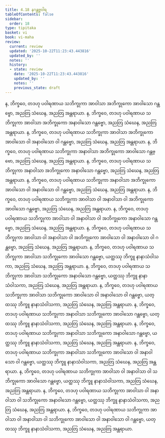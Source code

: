 ```yaml
---
title: 4.18 နဂန္တဗ္ဗဝါရ
tableOfContents: false
sidebar:
  order: 18
type: tipitaka
basket: vi
book: vi-maha
review:
  current: review
  updated: '2025-10-22T11:23:43.443816'
  updated_by: ''
  notes: ''
  history:
  - state: review
    date: '2025-10-22T11:23:43.443816'
    updated_by: ''
    notes: ''
    previous_state: draft
---
```



<ReviewStatus review={frontmatter.review} showDetails={true} />

<HypothesisAnnotation frontmatter={frontmatter} />

<DynamicBreadcrumb />

<Division number="231" book="vi-maha" e="ch" v="3" p="247">

<Paragraph number="1061" book="vi-maha">
န, ဘိက္ခဝေ, တဒဟု ပဝါရဏာယ သဘိက္ခုကာ အာဝါသာ အဘိက္ခုကော အာဝါသော ဂန္တဗ္ဗော, အညတြ သံဃေန, အညတြ အန္တရာယာ. န, ဘိက္ခဝေ, တဒဟု ပဝါရဏာယ သဘိက္ခုကာ အာဝါသာ အဘိက္ခုကော အနာဝါသော ဂန္တဗ္ဗော, အညတြ သံဃေန, အညတြ အန္တရာယာ. န, ဘိက္ခဝေ, တဒဟု ပဝါရဏာယ သဘိက္ခုကာ အာဝါသာ အဘိက္ခုကော အာဝါသော ဝါ အနာဝါသော ဝါ ဂန္တဗ္ဗော, အညတြ သံဃေန, အညတြ အန္တရာယာ.
</Paragraph>

<Paragraph number="1062" book="vi-maha">
န, ဘိက္ခဝေ, တဒဟု ပဝါရဏာယ သဘိက္ခုကာ အနာဝါသာ အဘိက္ခုကော အာဝါသော ဂန္တဗ္ဗော, အညတြ သံဃေန, အညတြ အန္တရာယာ. န, ဘိက္ခဝေ, တဒဟု ပဝါရဏာယ သဘိက္ခုကာ အနာဝါသာ အဘိက္ခုကော အနာဝါသော ဂန္တဗ္ဗော, အညတြ သံဃေန, အညတြ အန္တရာယာ. န, ဘိက္ခဝေ, တဒဟု ပဝါရဏာယ သဘိက္ခုကာ အနာဝါသာ အဘိက္ခုကော အာဝါသော ဝါ အနာဝါသော ဝါ ဂန္တဗ္ဗော, အညတြ သံဃေန, အညတြ အန္တရာယာ.
</Paragraph>

<Paragraph number="1063" book="vi-maha">
န, ဘိက္ခဝေ, တဒဟု ပဝါရဏာယ သဘိက္ခုကာ အာဝါသာ ဝါ အနာဝါသာ ဝါ အဘိက္ခုကော အာဝါသော ဂန္တဗ္ဗော, အညတြ သံဃေန, အညတြ အန္တရာယာ. န, ဘိက္ခဝေ, တဒဟု ပဝါရဏာယ သဘိက္ခုကာ အာဝါသာ ဝါ အနာဝါသာ ဝါ အဘိက္ခုကော အနာဝါသော ဂန္တဗ္ဗော, အညတြ သံဃေန, အညတြ အန္တရာယာ. န, ဘိက္ခဝေ, တဒဟု ပဝါရဏာယ သဘိက္ခုကာ အာဝါသာ ဝါ အနာဝါသာ ဝါ အဘိက္ခုကော အာဝါသော ဝါ အနာဝါသော ဝါ ဂန္တဗ္ဗော, အညတြ သံဃေန, အညတြ အန္တရာယာ.
</Paragraph>

<Paragraph number="1064" book="vi-maha">
န, ဘိက္ခဝေ, တဒဟု ပဝါရဏာယ သဘိက္ခုကာ အာဝါသာ သဘိက္ခုကော အာဝါသော ဂန္တဗ္ဗော, ယတ္ထဿု ဘိက္ခူ နာနာသံဝါသကာ, အညတြ သံဃေန, အညတြ အန္တရာယာ. န, ဘိက္ခဝေ, တဒဟု ပဝါရဏာယ သဘိက္ခုကာ အာဝါသာ သဘိက္ခုကော အနာဝါသော ဂန္တဗ္ဗော, ယတ္ထဿု ဘိက္ခူ နာနာသံဝါသကာ, အညတြ သံဃေန, အညတြ အန္တရာယာ. န, ဘိက္ခဝေ, တဒဟု ပဝါရဏာယ သဘိက္ခုကာ အာဝါသာ သဘိက္ခုကော အာဝါသော ဝါ အနာဝါသော ဝါ ဂန္တဗ္ဗော, ယတ္ထဿု ဘိက္ခူ နာနာသံဝါသကာ, အညတြ သံဃေန, အညတြ အန္တရာယာ.
</Paragraph>

<Paragraph number="1065" book="vi-maha">
န, ဘိက္ခဝေ, တဒဟု ပဝါရဏာယ သဘိက္ခုကာ အနာဝါသာ သဘိက္ခုကော အာဝါသော ဂန္တဗ္ဗော, ယတ္ထဿု ဘိက္ခူ နာနာသံဝါသကာ, အညတြ သံဃေန, အညတြ အန္တရာယာ. န, ဘိက္ခဝေ, တဒဟု ပဝါရဏာယ သဘိက္ခုကာ အနာဝါသာ သဘိက္ခုကော အနာဝါသော ဂန္တဗ္ဗော, ယတ္ထဿု ဘိက္ခူ နာနာသံဝါသကာ, အညတြ သံဃေန, အညတြ အန္တရာယာ. န, ဘိက္ခဝေ, တဒဟု ပဝါရဏာယ သဘိက္ခုကာ အနာဝါသာ သဘိက္ခုကော အာဝါသော ဝါ အနာဝါသော ဝါ ဂန္တဗ္ဗော, ယတ္ထဿု ဘိက္ခူ နာနာသံဝါသကာ, အညတြ သံဃေန, အညတြ အန္တရာယာ.
</Paragraph>

<Paragraph number="1066" book="vi-maha">
န, ဘိက္ခဝေ, တဒဟု ပဝါရဏာယ သဘိက္ခုကာ အာဝါသာ ဝါ အနာဝါသာ ဝါ သဘိက္ခုကော အာဝါသော ဂန္တဗ္ဗော, ယတ္ထဿု ဘိက္ခူ နာနာသံဝါသကာ, အညတြ သံဃေန, အညတြ အန္တရာယာ. န, ဘိက္ခဝေ, တဒဟု ပဝါရဏာယ သဘိက္ခုကာ အာဝါသာ ဝါ အနာဝါသာ ဝါ သဘိက္ခုကော အနာဝါသော ဂန္တဗ္ဗော, ယတ္ထဿု ဘိက္ခူ နာနာသံဝါသကာ, အညတြ သံဃေန, အညတြ အန္တရာယာ. န, ဘိက္ခဝေ, တဒဟု ပဝါရဏာယ သဘိက္ခုကာ အာဝါသာ ဝါ အနာဝါသာ ဝါ သဘိက္ခုကော အာဝါသော ဝါ အနာဝါသော ဝါ ဂန္တဗ္ဗော, ယတ္ထဿု ဘိက္ခူ နာနာသံဝါသကာ, အညတြ သံဃေန, အညတြ အန္တရာယာ.
</Paragraph>
</Division>